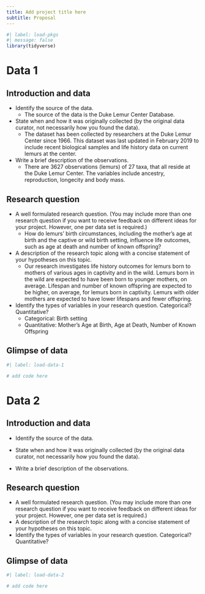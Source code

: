 ```yaml
---
title: Add project title here
subtitle: Proposal
---
```


```r
#| label: load-pkgs
#| message: false
library(tidyverse)
```

# Data 1

## Introduction and data

-   Identify the source of the data.
    -   The source of the data is the Duke Lemur Center Database.
-   State when and how it was originally collected (by the original data curator, not necessarily how you found the data).
    -   The dataset has been collected by researchers at the Duke Lemur Center since 1966. This dataset was last updated in February 2019 to include recent biological samples and life history data on current lemurs at the center.
-   Write a brief description of the observations.
    -   There are 3627 observations (lemurs) of 27 taxa, that all reside at the Duke Lemur Center. The variables include ancestry, reproduction, longecity and body mass.

## Research question

-   A well formulated research question. (You may include more than one research question if you want to receive feedback on different ideas for your project. However, one per data set is required.)
    -   How do lemurs’ birth circumstances, including the mother’s age at birth and the captive or wild birth setting, influence life outcomes, such as age at death and number of known offspring?
-   A description of the research topic along with a concise statement of your hypotheses on this topic.
    -   Our research investigates life history outcomes for lemurs born to mothers of various ages in captivity and in the wild. Lemurs born in the wild are expected to have been born to younger mothers, on average. Lifespan and number of known offspring are expected to be higher, on average, for lemurs born in captivity. Lemurs with older mothers are expected to have lower lifespans and fewer offspring.
-   Identify the types of variables in your research question. Categorical? Quantitative?
    -   Categorical: Birth setting
    -   Quantitative: Mother’s Age at Birth, Age at Death, Number of Known Offspring

## Glimpse of data

```r
#| label: load-data-1

# add code here
```

# Data 2

## Introduction and data

-   Identify the source of the data.

-   State when and how it was originally collected (by the original data curator, not necessarily how you found the data).

-   Write a brief description of the observations.

## Research question

-   A well formulated research question. (You may include more than one research question if you want to receive feedback on different ideas for your project. However, one per data set is required.)
-   A description of the research topic along with a concise statement of your hypotheses on this topic.
-   Identify the types of variables in your research question. Categorical? Quantitative?

## Glimpse of data

```r
#| label: load-data-2

# add code here
```
